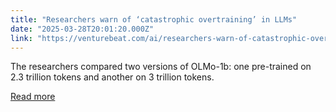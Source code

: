 ```yaml
---
title: "Researchers warn of ‘catastrophic overtraining’ in LLMs"
date: "2025-03-28T20:01:20.000Z"
link: "https://venturebeat.com/ai/researchers-warn-of-catastrophic-overtraining-in-large-language-models/"
---
```


The researchers compared two versions of OLMo-1b: one pre-trained on 2.3 trillion tokens and another on 3 trillion tokens.

[Read more](https://venturebeat.com/ai/researchers-warn-of-catastrophic-overtraining-in-large-language-models/)
